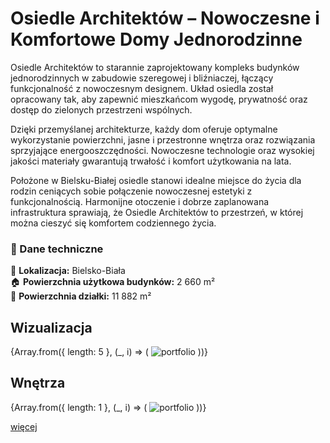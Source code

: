 
# **Osiedle Architektów – Nowoczesne i Komfortowe Domy Jednorodzinne**  

Osiedle Architektów to starannie zaprojektowany kompleks budynków jednorodzinnych w zabudowie szeregowej i bliźniaczej, łączący funkcjonalność z nowoczesnym designem. Układ osiedla został opracowany tak, aby zapewnić mieszkańcom wygodę, prywatność oraz dostęp do zielonych przestrzeni wspólnych.  

Dzięki przemyślanej architekturze, każdy dom oferuje optymalne wykorzystanie powierzchni, jasne i przestronne wnętrza oraz rozwiązania sprzyjające energooszczędności. Nowoczesne technologie oraz wysokiej jakości materiały gwarantują trwałość i komfort użytkowania na lata.  

Położone w Bielsku-Białej osiedle stanowi idealne miejsce do życia dla rodzin ceniących sobie połączenie nowoczesnej estetyki z funkcjonalnością. Harmonijne otoczenie i dobrze zaplanowana infrastruktura sprawiają, że Osiedle Architektów to przestrzeń, w której można cieszyć się komfortem codziennego życia.  

### **📌 Dane techniczne**  
📍 **Lokalizacja:** Bielsko-Biała  
🏠 **Powierzchnia użytkowa budynków:** 2 660 m²  
🌿 **Powierzchnia działki:** 11 882 m²  

## Wizualizacja

<div style={{ display: 'grid', gridTemplateColumns: 'repeat(2, 1fr)', gap: '14px' }}>
  {Array.from({ length: 5 }, (_, i) => (
    <Zoom key={i}>
      <img alt="portfolio" src={`/compressed/jedno/archi/${i + 1}.jpg`} style={{ width: '100%', height: 'auto' }} />
    </Zoom>
  ))}
</div>

## Wnętrza

<div style={{ display: 'grid', gridTemplateColumns: 'repeat(1, 1fr)', gap: '20px' }}>
  {Array.from({ length: 1 }, (_, i) => (
    <Zoom key={i}>
      <img alt="portfolio" src={`/compressed/jedno/archi/2/${i + 1}.jpg`} style={{ width: '100%', height: 'auto' }} />
    </Zoom>
  ))}
</div>

[więcej]( /projekty/wnetrza/os )
